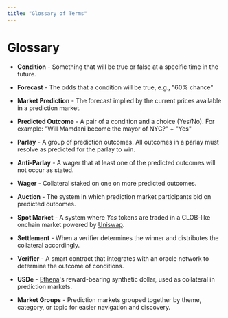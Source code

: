 ```yaml
---
title: "Glossary of Terms"
---
```


# Glossary

- **Condition** - Something that will be true or false at a specific time in the future.

- **Forecast** - The odds that a condition will be true, e.g., "60% chance"

- **Market Prediction** - The forecast implied by the current prices available in a prediction market.

- **Predicted Outcome** - A pair of a condition and a choice (Yes/No). For example: "Will Mamdani become the mayor of NYC?" + "Yes"

- **Parlay** - A group of prediction outcomes. All outcomes in a parlay must resolve as predicted for the parlay to win.

- **Anti-Parlay** - A wager that at least one of the predicted outcomes will not occur as stated.

- **Wager** - Collateral staked on one on more predicted outcomes.

- **Auction** - The system in which prediction market participants bid on predicted outcomes.

- **Spot Market** - A system where *Yes* tokens are traded in a CLOB-like onchain market powered by [Uniswap](https://uniswap.org).

- **Settlement** - When a verifier determines the winner and distributes the collateral accordingly.

- **Verifier** - A smart contract that integrates with an oracle network to determine the outcome of conditions.

- **USDe** - [Ethena](https://ethena.fi)'s reward-bearing synthetic dollar, used as collateral in prediction markets.

- **Market Groups** - Prediction markets grouped together by theme, category, or topic for easier navigation and discovery.


